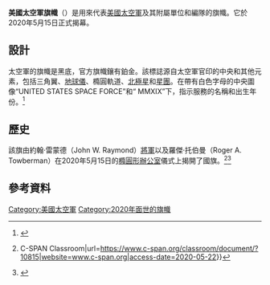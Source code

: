 {{translating|[[:en:Flag_of_the_United_States_Space_Force|:en:Flag of the United States Space Force]]||tpercent=|time=2020-08-05UTC11:54:55}}

{{Infobox flag
| Name = United States Space Force
| Article = 
| Image = Flag of the United States Space Force.svg
| Image_size = 300px
| Alt = Flag of the United States Space Force
| Use = 000000
| Symbol = [[File:IFIS_Normal.svg|File:IFIS Normal.svg]]
| Proportion =
| Adoption ={{Start date|2020|05|15|df=yes}}
| Design = Key and supporting elements of the [[美國太空軍標誌|Space Force seal]] over the inscription "UNITED STATES SPACE FORCE" and "MMXIX" in white letters.
| Designer =

| Image2 =
| Alt2 = Flag of the United States Space Force with platinum fringe
| Noborder2 = <!-- Leave blank for rectangular flag; for non-rectangular flag, type "no". -->
| Nickname2 = 
| Morenicks2 = 
| Use2 = 000000
| Symbol2 = [[File:IFIS_Normal.svg|File:IFIS Normal.svg]]
| Proportion2 = 
| Adoption2 = {{Start date|2020|05|15|df=yes}}
| Relinquished2 = 
| Design2 = Same as the standard flag of the Space Force, but with platinum fringe for official display.
| Designer2 =
}}

'''美國太空軍旗幟'''（{{lang-en|'''Flag of the United States Space Force'''}}）是用來代表[[美國太空軍|美國太空軍]]及其附屬單位和編隊的旗幟。它於2020年5月15日正式揭幕。

==設計==
太空軍的旗幟是黑底，官方旗幟鑲有鉑金。該標誌源自太空軍官印的中央和其他元素，包括三角翼、[[地球儀|地球儀]]、橢圓軌道、[[北極星|北極星]]和[[星團|星團]]。在帶有白色字母的中央圖像“UNITED STATES SPACE FORCE”和“ MMXIX”下，指示服務的名稱和出生年份。<ref>{{Cite web|url=https://www.spaceforce.mil/About-Us/Fact-Sheet|title=Fact Sheet|website=United States Space Force|date=2020-05-15|access-date=2020-05-16}}</ref>

==歷史==
該旗由{{tsl|en|Chief of Space Operations|美國太空作戰部長}}約翰·雷蒙德（John W. Raymond）[[將軍|將軍]]以及{{tsl|en|Senior Enlisted Advisor of the Space Force|太空部隊高級應徵顧問}}羅傑·托伯曼（Roger A. Towberman）{{tsl|en|Chief master sergeant|首席中士}}在2020年5月15日的[[橢圓形辦公室|橢圓形辦公室]]儀式上揭開了國旗。<ref>{{Cite web|title=President Trump is Presented with the Space Force Flag {{!}} C-SPAN Classroom|url=https://www.c-span.org/classroom/document/?10815|website=www.c-span.org|access-date=2020-05-22}}</ref><ref>{{Cite press release|date=2020-05-15|url=https://www.spaceforce.mil/News/Article/2189185/space-force-flag-unveiled-at-white-house|title=Space Force Flag Unveiled at White House|website=Department of Defense|via=United States Space Force|first=Jim|last=Garamone|access-date=2020-05-16}}</ref>

==參考資料==
{{Reflist}}

{{US_military_navbox}}

{{Flag-stub}}

[[Category:美國太空軍|Category:美國太空軍]]
[[Category:2020年面世的旗幟|Category:2020年面世的旗幟]]